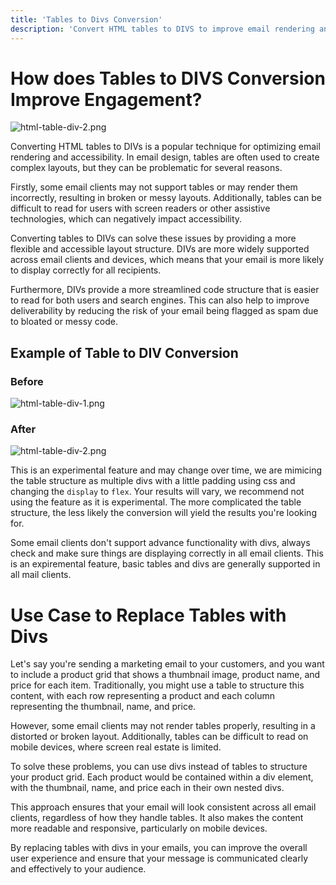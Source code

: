 ```yaml
---
title: 'Tables to Divs Conversion'
description: 'Convert HTML tables to DIVS to improve email rendering and accessibility. This technique can improve deliverability, readability, and compatibility across newer email clients and devices.'
---
```


# How does Tables to DIVS Conversion Improve Engagement?
![html-table-div-2.png](/images/table-div-3.png)

Converting HTML tables to DIVs is a popular technique for optimizing email rendering and accessibility. In email design, tables are often used to create complex layouts, but they can be problematic for several reasons.

Firstly, some email clients may not support tables or may render them incorrectly, resulting in broken or messy layouts. Additionally, tables can be difficult to read for users with screen readers or other assistive technologies, which can negatively impact accessibility.

Converting tables to DIVs can solve these issues by providing a more flexible and accessible layout structure. DIVs are more widely supported across email clients and devices, which means that your email is more likely to display correctly for all recipients.

Furthermore, DIVs provide a more streamlined code structure that is easier to read for both users and search engines. This can also help to improve deliverability by reducing the risk of your email being flagged as spam due to bloated or messy code.

## Example of Table to DIV Conversion

### Before ###

![html-table-div-1.png](/images/table-div-1.png)

### After ###

![html-table-div-2.png](/images/table-div-2.png)

This is an experimental feature and may change over time, we are mimicing the table structure as multiple divs with a little padding using css and changing the `display` to `flex`. Your results will vary, we recommend not using the feature as it is experimental. The more complicated the table structure, the less likely the conversion will yield the results you're looking for.

<Warning>
Some email clients don't support advance functionality with divs, always check and make sure things are displaying correctly in all email clients. This is an expiremental feature, basic tables and divs are generally supported in all mail clients.
</Warning>

# Use Case to Replace Tables with Divs
<Note>
Let's say you're sending a marketing email to your customers, and you want to include a product grid that shows a thumbnail image, product name, and price for each item. Traditionally, you might use a table to structure this content, with each row representing a product and each column representing the thumbnail, name, and price.
 
However, some email clients may not render tables properly, resulting in a distorted or broken layout. Additionally, tables can be difficult to read on mobile devices, where screen real estate is limited.
 
To solve these problems, you can use divs instead of tables to structure your product grid. Each product would be contained within a div element, with the thumbnail, name, and price each in their own nested divs.
 
This approach ensures that your email will look consistent across all email clients, regardless of how they handle tables. It also makes the content more readable and responsive, particularly on mobile devices.
 
By replacing tables with divs in your emails, you can improve the overall user experience and ensure that your message is communicated clearly and effectively to your audience.
</Note>